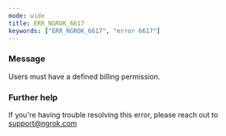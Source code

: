 ```yaml
---
mode: wide
title: ERR_NGROK_6617
keywords: ["ERR_NGROK_6617", "error 6617"]
---
```


### Message

Users must have a defined billing permission.

### Further help

If you're having trouble resolving this error, please reach out to [support@ngrok.com](mailto:support@ngrok.com?subject=Help%20with%20ERR_NGROK_6617)

